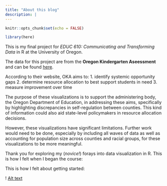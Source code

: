 ```yaml
---
title: "About this blog"
description: |
---
```


```r
knitr::opts_chunk$set(echo = FALSE)

library(here)
```

This is my final project for *_EDUC 610: Communicating and Transforming Data_* in R at the University of Oregon. 

The data for this project are from the **Oregon Kindergarten Aseessment** and can be found [here](https://www.oregon.gov/ode/educator-resources/assessment/Pages/Kindergarten-Assessment.aspx).

According to their website, OKA aims to: 
1. identify systemic opportunity gaps
2. determine resource allocation to best support students in need 
3. measure improvement over time

The purpose of these visualizations is to support the administering body, the Oregon Department of Education, in addressing these aims, specifically by highlighting discrepancies in self-regulation between counties. This kind of information could also aid state-level policymakers in resource allocation decisions. 

However, these visualizations have significant limitations. Further work would need to be done, especially by including all waves of data as well as accounting for population size across counties and racial groups, for these visualizations to be more meaningful.

Thank you for exploring my (*_novice!_*) forays into data visualization in R. This is how I felt when I began the course: 

This is how I felt about getting started:

! [Alt text](/Users/joannawright/Desktop/PhD Winter 2020/EDLD 610 Winter 2020/class_website/images/1_W49jgra8F6xKnFvylyrodw.png)

